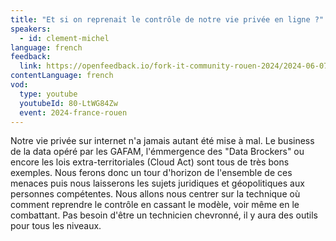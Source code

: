 ```yaml
---
title: "Et si on reprenait le contrôle de notre vie privée en ligne ?"
speakers:
  - id: clement-michel
language: french
feedback:
  link: https://openfeedback.io/fork-it-community-rouen-2024/2024-06-07/hKZExavVn3KGwoVIW8Rq
contentLanguage: french
vod:
  type: youtube
  youtubeId: 80-LtWG84Zw
  event: 2024-france-rouen
---
```


Notre vie privée sur internet n'a jamais autant été mise à mal. Le business de la data opéré par les GAFAM, l'émmergence des "Data Brockers" ou encore les lois extra-territoriales (Cloud Act) sont tous de très bons exemples. Nous ferons donc un tour d'horizon de l'ensemble de ces menaces puis nous laisserons les sujets juridiques et géopolitiques aux personnes compétentes.
Nous allons nous centrer sur la technique où comment reprendre le contrôle en cassant le modèle, voir même en le combattant.
Pas besoin d'être un technicien chevronné, il y aura des outils pour tous les niveaux.
